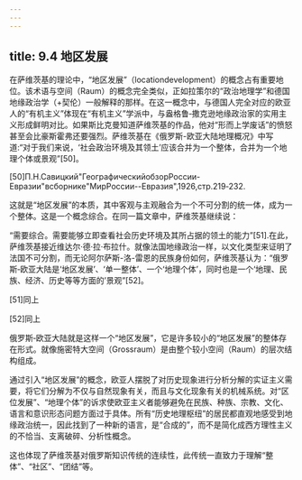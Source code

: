 ```yaml
---
---
---
```

title: 9.4 地区发展
---



在萨维茨基的理论中，“地区发展”（locationdevelopment）的概念占有重要地位。该术语与空间（Raum）的概念完全类似，正如拉策尔的“政治地理学”和德国地缘政治学（+契伦）一般解释的那样。在这一概念中，与德国人完全对应的欧亚人的“有机主义”体现在“有机主义”学派中，与盎格鲁‑撒克逊地缘政治家的实用主义形成鲜明对比。如果斯比克曼知道萨维茨基的作品，他对“形而上学废话”的愤怒甚至会比豪斯霍弗还要强烈。萨维茨基在《俄罗斯-欧亚大陆地理概况》中写道:“对于我们来说，‘社会政治环境及其领土’应该合并为一个整体，合并为一个地理个体或景观”[50]。

[50]П.Н.Савицкий"ГеографическийобзорРоссии-Евразии"всборнике"МирРоссии--Евразия",1926,стр.219‑232.


这就是“地区发展”的本质，其中客观与主观融合为一个不可分割的统一体，成为一个整体。这是一个概念综合。在同一篇文章中，萨维茨基继续说：

“需要综合。需要能够立即查看社会历史环境及其所占据的领土的能力”[51].在此，萨维茨基接近维达尔·德·拉·布拉什。就像法国地缘政治一样，以文化类型来证明了法国不可分割，而无论阿尔萨斯-洛-雷恩的民族身份如何，萨维茨基认为：“俄罗斯‑欧亚大陆是‘地区发展’、‘单一整体’、一个‘地理个体’，同时也是一个‘地理、民族、经济、历史等等方面的’景观”[52]。


[51]同上

[52]同上


俄罗斯‑欧亚大陆就是这样一个“地区发展”，它是许多较小的“地区发展”的整体存在形式。就像施密特大空间（Grossraum）是由整个较小空间（Raum）的层次结构组成。

通过引入“地区发展”的概念，欧亚人摆脱了对历史现象进行分析分解的实证主义需要，将它们分解为不仅与自然现象有关，而且与文化现象有关的机械系统。对“区位发展”、“地理个体”的诉求使欧亚主义者能够避免在民族、种族、宗教、文化、语言和意识形态问题方面过于具体。所有“历史地理枢纽”的居民都直观地感受到地缘政治统一，因此找到了一种新的语言，是“合成的”，而不是简化成西方理性主义的不恰当、支离破碎、分析性概念。

这也体现了萨维茨基对俄罗斯知识传统的连续性，此传统一直致力于理解“整体”、“社区”、“团结”等。